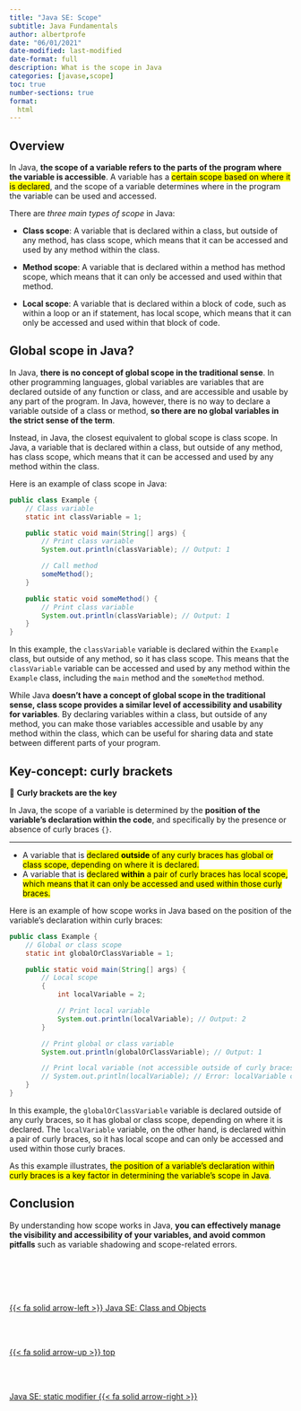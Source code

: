 ```yaml
---
title: "Java SE: Scope"
subtitle: Java Fundamentals
author: albertprofe
date: "06/01/2021"
date-modified: last-modified
date-format: full
description: What is the scope in Java
categories: [javase,scope]
toc: true
number-sections: true
format:
  html
---
```


## Overview

In Java, **the scope of a variable refers to the parts of the program where the variable is accessible**. A variable has a <mark>certain scope based on where it is declared</mark>, and the scope of a variable determines where in the program the variable can be used and accessed.

There are *three main types of scope* in Java:

- **Class scope**: A variable that is declared within a class, but outside of any method, has class scope, which means that it can be accessed and used by any method within the class.

- **Method scope**: A variable that is declared within a method has method scope, which means that it can only be accessed and used within that method.

- **Local scope**: A variable that is declared within a block of code, such as within a loop or an if statement, has local scope, which means that it can only be accessed and used within that block of code.

## Global scope in Java?

In Java, **there is no concept of global scope in the traditional sense**. In other programming languages, global variables are variables that are declared outside of any function or class, and are accessible and usable by any part of the program. In Java, however, there is no way to declare a variable outside of a class or method, **so there are no global variables in the strict sense of the term**.

Instead, in Java, the closest equivalent to global scope is class scope. In Java, a variable that is declared within a class, but outside of any method, has class scope, which means that it can be accessed and used by any method within the class.

Here is an example of class scope in Java:

``` java
public class Example {
    // Class variable
    static int classVariable = 1;

    public static void main(String[] args) {
        // Print class variable
        System.out.println(classVariable); // Output: 1

        // Call method
        someMethod();
    }

    public static void someMethod() {
        // Print class variable
        System.out.println(classVariable); // Output: 1
    }
}

```

In this example, the `classVariable` variable is declared within the `Example` class, but outside of any method, so it has class scope. This means that the `classVariable` variable can be accessed and used by any method within the `Example` class, including the `main` method and the `someMethod` method.

While Java **doesn't have a concept of global scope in the traditional sense, class scope provides a similar level of accessibility and usability for variables**. By declaring variables within a class, but outside of any method, you can make those variables accessible and usable by any method within the class, which can be useful for sharing data and state between different parts of your program.

## Key-concept: curly brackets

::: {.summary}
📘 **Curly brackets are the key**

In Java, the scope of a variable is determined by the **position of the variable's declaration within the code**, and specifically by the presence or absence of curly braces ``{}``.

:::

---

- A variable that is <mark>declared **outside** of any curly braces has global or class scope, depending on where it is declared<mark>. 
- A variable that is <mark>declared **within** a pair of curly braces has local scope, which means that it can only be accessed and used within those curly braces<mark>.

Here is an example of how scope works in Java based on the position of the variable's declaration within curly braces:


``` java
public class Example {
    // Global or class scope
    static int globalOrClassVariable = 1;

    public static void main(String[] args) {
        // Local scope
        {
            int localVariable = 2;

            // Print local variable
            System.out.println(localVariable); // Output: 2
        }

        // Print global or class variable
        System.out.println(globalOrClassVariable); // Output: 1

        // Print local variable (not accessible outside of curly braces)
        // System.out.println(localVariable); // Error: localVariable cannot be resolved
    }
}

```

In this example, the `globalOrClassVariable` variable is declared outside of any curly braces, so it has global or class scope, depending on where it is declared. The `localVariable` variable, on the other hand, is declared within a pair of curly braces, so it has local scope and can only be accessed and used within those curly braces.

As this example illustrates, <mark>the position of a variable's declaration within curly braces is a key factor in determining the variable's scope in Java</mark>.

## Conclusion

By understanding how scope works in Java, **you can effectively manage the visibility and accessibility of your variables, and avoid common pitfalls** such as variable shadowing and scope-related errors.


<!--- navLinks -->
<br><br>
<div class=row>
<br>
<div class='column left previous'>
<br>
[{{< fa solid arrow-left >}} Java SE: Class and Objects](/javase/se-concepts-objects.qmd)
<br>
</div>
<br>
<div class='column center'>
<br>
[{{< fa solid arrow-up >}} top](#top)
<br>
</div>
<br>
<div class='column right next'>
<br>
[Java SE: static modifier  {{< fa solid arrow-right >}}](/javase/se-concepts-static.qmd)
<br>
</div>
<br>
</div>
